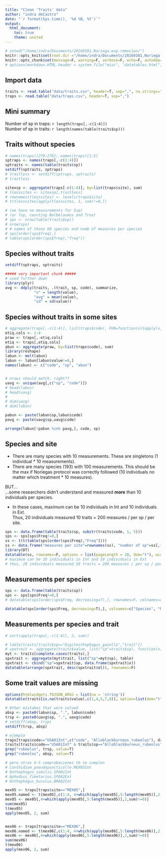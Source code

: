 ```yaml
---
title: "Clean 'Traits' data"
author: "indra deCastro"
date: "`r format(Sys.time(), '%d %B, %Y')`"
output:
  html_document:
    toc: true
    theme: united
---
```


```r
# setwd("/home/indra/Documents/20160101.Noriega.exp.remocion/")
knitr::opts_knit$set(root.dir ="/home/indra/Documents/20160101.Noriega.exp.remocion/", message=F, warning=F, verbose=F, comment=F)
knitr::opts_chunk$set(message=F, warning=F, verbose=F, echo=F, autodep=T, cache=T, fig.width=10)
# options(markdown.HTML.header = system.file("misc", "datatables.html", package = "knitr"))
```

## Import data
```r
traits <- read.table("data/traits.csv", header=T, sep=",", na.strings="-")
traps <- read.table("data/traps.csv", header=T, sep=",")
```

## Mini summary
Number of sp in traps: `r length(traps[,-c(1:4)])`  
Number of sp in traits: `r length(names(table(traits$sp)))`  

## Traits without species
```r
# names(traps)[270:278]; names(traps)[1:5]
sptraps <- names(traps[,-c(1:4)])
sptraits <- names(table(traits$sp))
setdiff(sptraits, sptraps)
# traitless <- setdiff(sptraps, sptraits)
# traitless

sitexsp <- aggregate(traps[-c(1:4)], by=list(traps$site), sum)
# tlesssites <- sitexsp[,traitless]
# rownames(tlesssites) <- levels(traps$site)
# t(tlesssites[apply(tlesssites, 1, sum)!=0,])

# (we have no measurements for 5sp)
# (or 7sp, counting Bolbelasmus and Trox)
# sps <- nrow(table(traits$sp))
# nrow(sps)
# # names of those 60 species and numb of measures per species
# sps[order(sps$freq),]
# table(sps[order(sps$freq),"freq"])
```

## Species without traits
```r
setdiff(sptraps, sptraits)
```

```r
##### very important chunk #####
# used further down
library(plyr)
avg <- ddply(traits, .(trait, sp, code), summarize,
             "n" = length(value),
             "avg" = mean(value),
             "sd" = sd(value))
```


## Species without traits in some sites
```r
# aggregate(traps[,-c(1:4)], list(traps$code), FUN=function(x){apply(x, 2, sum)})
etiq.cols <- 1:4
praw <- traps[,-etiq.cols]
etiq <- traps[,etiq.cols]
abun <- aggregate(praw, by=list(traps$code), sum)
library(reshape)
labun <- melt(abun)
labun <- labun[labun$value!=0,]
names(labun) <- c("code", "sp", "abun")


# nrows should match, right??
uavg <- unique(avg[,c("sp", "code")])
# head(labun)
# head(uavg)
# 
# dim(uavg)
# dim(labun)

pabun <- paste(labun$sp,labun$code)
pavg <- paste(uavg$sp,uavg$code)

arrange(labun[!pabun %in% pavg,], code, sp)
```


## Species and site

- There are many species with 10 measurements. These are singletons (1 individual * 10 measurements).  
- There are many species (193) with 100 measurements. This should be the max if Noriegas protocol was correctly followed (10 individuals no matter which treatment * 10 measures).  

BUT...  
...some researchers didn't understand and measured **more** than 10 individuals per species. 

- In these cases, maximum can be 10 individuals in Int and 10 individuals in Ext.  
Thus, 20 individuals measured 10 traits = 200 measures / per sp / per site.  
```r
sps <- data.frame(table(traits$sp, substr(traits$code, 1, 5)))
sps <- sps[sps$Freq!=0,]
ss <- t(t(table(sps[order(sps$Freq),"Freq"])))
ss <- data.frame("measures per site"=rownames(ss), "number of sp"=ss[,1], row.names=NULL)
library(DT)
datatable(ss, rownames=F, options = list(pageLength = 20, dom="t"), width=15)
# maximum can be 10 individuals in Int and 10 individuals in Ext
# thus, 20 individuals measured 10 traits = 200 measures / per sp / per site
```

## Measurements per species
```r
sps <- data.frame(table(traits$sp))
sps <- sps[sps$Freq!=0,]
# datatable(sps[order(sps$Freq, decreasing=T),], rownames=F, colnames=c("Species", "Number of measurements"), escape=FALSE, options = list(searching = FALSE))

datatable(sps[order(sps$Freq, decreasing=T),], colnames=c("Species", "Number of measurements"), rownames=F, escape=FALSE, options = list(searching=F))
```

## Measurements per species and trait
```r
# sort(apply(traps[,-c(1:4)], 2, sum))

# table(traits[traits$sp=="Digitonthophagus_gazella","trait"])
# spxtrait <- aggregate(traits$value, list("sp"=traits$sp), function(x){table(x[complete.cases(x)])})
myt <- traits[complete.cases(traits),]
spxtrait <- aggregate(myt$trait, list("sp"=myt$sp), table)
spxtrait <- cbind("sp"=spxtrait$sp, data.frame(spxtrait$x))
datatable(arrange(spxtrait, desc(spxtrait$el)), rownames=F)
```

## Some trait values are missing
```r
options(htmlwidgets.TOJSON_ARGS = list(na = 'string'))
datatable(traits[is.na(traits$value),c(1,4,5,7,8)], option=list(dom="t"), rownames=F)
```






```r
# Other mistakes that were solved
absp <- paste0(labun$sp, ".", labun$code)
trsp <- paste0(uavg$sp, ".", uavg$code)
# setdiff(absp, trsp)
setdiff(trsp, absp)

# ejemplo
traps[traps$code=="USA01Int",c("code", "Alloblackburneus_rubeolus"), drop=F]
traits[traits$code=="USA01Int" & traits$sp=="Alloblackburneus_rubeolus",c(1,4,7,8)]
grep("rubeolus", trsp, value=T)
grep("rubeolus", absp, value=T)

# pero otras 4-5 comprobaciones tb se cumplen
# Canthidium_pseudopuncticolle.MEX03Int
# Onthophagus_similis.SPA01Int
# Aphodius_fimetarius.SPA02Ext
# Onthophagus_buculus.BRA02Int
```

```r
mex05 <- traps[traps$site=="MEX05",]
mex05.named <- t(mex05[,c(1:4, 4+which(apply(mex05[,5:length(mex05)],2,sum)!=0))])
mex05 <- mex05[,4+which(apply(mex05[,5:length(mex05)],2,sum)!=0)]
sum(mex05)
t(mex05)
apply(mex05, 2, sum)


mex06 <- traps[traps$site=="MEX06",]
mex06.named <- t(mex06[,c(1:4, 4+which(apply(mex06[,5:length(mex06)],2,sum)!=0))])
mex06 <- mex06[,4+which(apply(mex06[,5:length(mex06)],2,sum)!=0)]
sum(mex06)
t(mex06)
apply(mex06, 2, sum)
```
